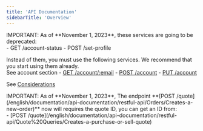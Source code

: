 ```yaml
---
title: 'API Documentation'
sidebarTitle: 'Overview'
---
```


<Warning>
  IMPORTANT: As of **November 1, 2023**, these services are going to be deprecated:<br />
    - GET /account-status
    - POST /set-profile

  Instead of them, you must use the following services. 
  We recommend that you start using them already. <br />
   See account section
    - [GET /account/:email](/english/documentation/api-documentation/restful-api/Accounts/Returns-if-can-operate)
    - [POST /account](/english/documentation/api-documentation/restful-api/Accounts/Creates-a-new-account)
    - [PUT /account](/english/documentation/api-documentation/restful-api/Accounts/Updates-an-account)

  See [Considerations](/english/documentation/api-documentation/basic-api-flow#accounts) 
</Warning>

<Warning>
  IMPORTANT: As of **November 1, 2023**, The endpoint **[POST /quote](/english/documentation/api-documentation/restful-api/Orders/Creates-a-new-order)** now will requires the quote ID, you can get an ID from: <br />
  - [POST /quote](/english/documentation/api-documentation/restful-api/Quote%20Queries/Creates-a-purchase-or-sell-quote)
</Warning>


<Card
  title="🛸 GraphQL API"
  href="/english/documentation/api-documentation/graphql-api"
/>

<Card
  title="🚀 API REST"
  href="/english/documentation/api-documentation/api-rest"
/>
